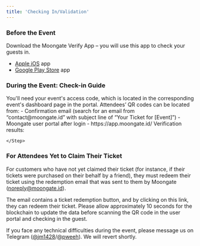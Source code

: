 ```yaml
---
title: 'Checking In/Validation'
---
```


### Before the Event

Download the Moongate Verify App – you will use this app to check your guests in.
- [Apple iOS](https://apps.apple.com/app/moongate-verify/id6444063664) app
- [Google Play Store](https://play.google.com/store/apps/details?id=com.moongate.verify) app

### During the Event: Check-in Guide
<Steps>
    <Step title="Log into the Moongate Verify App">
        You'll need your event's access code, which is located in the corresponding event's dashboard page in the portal.
    </Step>
    <Step title="Choose the Target Event">
    </Step>
    <Step title="Scan the Attendee's QR Code(s).">
        Attendees’ QR codes can be located from:
        - Confirmation email (search for an email from “contact@moongate.id” with subject line of “Your Ticket for [Event]”)
        - Moongate user portal after login - https://app.moongate.id/
    </Step>
    <Step title="Check the Attendee's Eligibility">
        Verification results:

    </Step>
</Steps>

### For Attendees Yet to Claim Their Ticket
For customers who have not yet claimed their ticket (for instance, if their tickets were purchased on their behalf by a friend), they must redeem their ticket using the redemption email that was sent to them by Moongate (noreply@moongate.id).

The email contains a ticket redemption button, and by clicking on this link, they can redeem their ticket. Please allow approximately 10 seconds for the blockchain to update the data before scanning the QR code in the user portal and checking in the guest.

If you face any technical difficulties during the event, please message us on Telegram ([@jm1428](https://t.me/jm1428)/[@pweeh](https://t.me/pweeh)). We will revert shortly.
